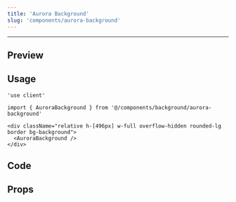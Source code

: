 ```yaml
---
title: 'Aurora Background'
slug: 'components/aurora-background'
---
```


---


## Preview

<ComponentBackground>
  <div className="relative h-[496px] w-full overflow-hidden rounded-lg border bg-background">
    <AuroraBackground />
  </div>
</ComponentBackground>

## Usage

```tsx
'use client'

import { AuroraBackground } from '@/components/background/aurora-background'

<div className="relative h-[496px] w-full overflow-hidden rounded-lg border bg-background">
  <AuroraBackground />
</div>
```

## Code

<CodeSnippet componentPath="./src/components/background/aurora-background.tsx" />

## Props

<AutoTypeTable
  path="./src/components/background/aurora-background.tsx"
  name="AuroraBackgroundProps"
/>